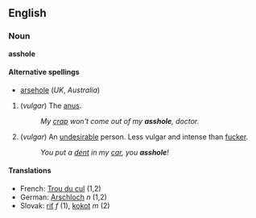 == English ==

=== Noun ===
'''asshole'''

====Alternative spellings====
*[[arsehole]] (''UK'', ''Australia'')

# (''vulgar'') The [[anus]].
#: ''My [[crap]] won't come out of my '''asshole''', doctor.''
# (''vulgar'') An [[undesirable]] person.  Less vulgar and intense than [[fucker]].
#: ''You put a [[dent]] in my [[car]], you '''asshole'''!''

==== Translations ====
*French: [[Trou du cul]] (1,2)
*German: [[Arschloch]] ''n'' (1,2)
*Slovak: [[riť#Slovak|riť]] ''f'' (1), [[kokot#Slovak|kokot]] ''m'' (2)